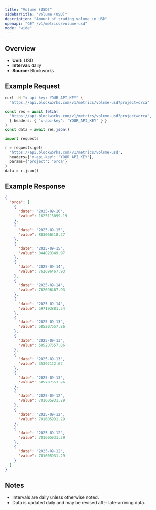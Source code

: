 ```yaml
---
title: "Volume (USD)"
sidebarTitle: "Volume (USD)"
description: "Amount of trading volume in USD"
openapi: "GET /v1/metrics/volume-usd"
mode: "wide"
---
```


## Overview

- **Unit:** USD
- **Interval:** daily
- **Source:** Blockworks

## Example Request

<CodeGroup>

```bash cURL
curl -H "x-api-key: YOUR_API_KEY" \
  "https://api.blockworks.com/v1/metrics/volume-usd?project=orca"
```

```typescript TypeScript
const res = await fetch(
  'https://api.blockworks.com/v1/metrics/volume-usd?project=orca',
  { headers: { 'x-api-key': 'YOUR_API_KEY' } }
)
const data = await res.json()
```

```python Python
import requests

r = requests.get(
  'https://api.blockworks.com/v1/metrics/volume-usd',
  headers={'x-api-key': 'YOUR_API_KEY'},
  params={'project': 'orca'}
)
data = r.json()
```

</CodeGroup>

## Example Response

```json
{
  "orca": [
    {
      "date": "2025-09-16",
      "value": 1625116099.19
    },
    {
      "date": "2025-09-15",
      "value": 803066318.27
    },
    {
      "date": "2025-09-15",
      "value": 844823849.97
    },
    {
      "date": "2025-09-14",
      "value": 762696467.93
    },
    {
      "date": "2025-09-14",
      "value": 762696467.93
    },
    {
      "date": "2025-09-14",
      "value": 597193881.54
    },
    {
      "date": "2025-09-13",
      "value": 585207657.86
    },
    {
      "date": "2025-09-13",
      "value": 585207657.86
    },
    {
      "date": "2025-09-13",
      "value": 35392122.62
    },
    {
      "date": "2025-09-13",
      "value": 585207657.86
    },
    {
      "date": "2025-09-12",
      "value": 701605931.29
    },
    {
      "date": "2025-09-12",
      "value": 701605931.29
    },
    {
      "date": "2025-09-12",
      "value": 701605931.29
    },
    {
      "date": "2025-09-12",
      "value": 701605931.29
    }
  ]
}
```

## Notes
- Intervals are daily unless otherwise noted.
- Data is updated daily and may be revised after late-arriving data.